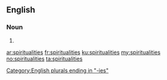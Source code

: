 ==English==

===Noun===
{{head|en|noun plural form}}

# {{plural of|spirituality|lang=en}}

[[Category:English plurals ending in "-ies"]]

[[ar:spiritualities]]
[[fr:spiritualities]]
[[ku:spiritualities]]
[[my:spiritualities]]
[[no:spiritualities]]
[[ta:spiritualities]]
